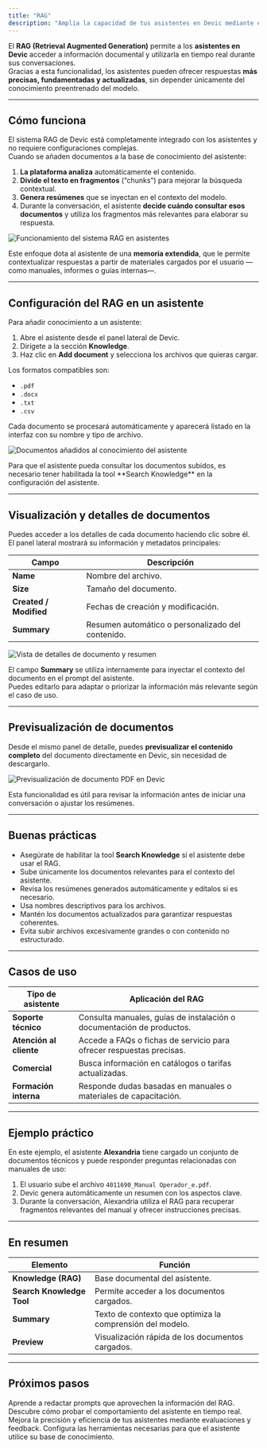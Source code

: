 ```yaml
---
title: "RAG"
description: "Amplía la capacidad de tus asistentes en Devic mediante el uso de RAG para consultar información documental y contextualizar sus respuestas."
---
```


El **RAG (Retrieval Augmented Generation)** permite a los **asistentes en Devic** acceder a información documental y utilizarla en tiempo real durante sus conversaciones.\
Gracias a esta funcionalidad, los asistentes pueden ofrecer respuestas **más precisas, fundamentadas y actualizadas**, sin depender únicamente del conocimiento preentrenado del modelo.

---

## Cómo funciona

El sistema RAG de Devic está completamente integrado con los asistentes y no requiere configuraciones complejas.\
Cuando se añaden documentos a la base de conocimiento del asistente:

1. **La plataforma analiza** automáticamente el contenido.
2. **Divide el texto en fragmentos** (“chunks”) para mejorar la búsqueda contextual.
3. **Genera resúmenes** que se inyectan en el contexto del modelo.
4. Durante la conversación, el asistente **decide cuándo consultar esos documentos** y utiliza los fragmentos más relevantes para elaborar su respuesta.

![Funcionamiento del sistema RAG en asistentes](/rag-assistant.png)

Este enfoque dota al asistente de una **memoria extendida**, que le permite contextualizar respuestas a partir de materiales cargados por el usuario —como manuales, informes o guías internas—.

---

## Configuración del RAG en un asistente

Para añadir conocimiento a un asistente:

1. Abre el asistente desde el panel lateral de Devic.
2. Dirígete a la sección **Knowledge**.
3. Haz clic en **Add document** y selecciona los archivos que quieras cargar.

Los formatos compatibles son:

- `.pdf`
- `.docx`
- `.txt`
- `.csv`

Cada documento se procesará automáticamente y aparecerá listado en la interfaz con su nombre y tipo de archivo.

![Documentos añadidos al conocimiento del asistente](/add-document-assistant.png)

<Note>
  Para que el asistente pueda consultar los documentos subidos, es necesario tener habilitada la tool **Search Knowledge** en la configuración del asistente.
</Note>

---

## Visualización y detalles de documentos

Puedes acceder a los detalles de cada documento haciendo clic sobre él.\
El panel lateral mostrará su información y metadatos principales:

| Campo                  | Descripción                                       |
| ---------------------- | ------------------------------------------------- |
| **Name**               | Nombre del archivo.                               |
| **Size**               | Tamaño del documento.                             |
| **Created / Modified** | Fechas de creación y modificación.                |
| **Summary**            | Resumen automático o personalizado del contenido. |

![Vista de detalles de documento y resumen](/document-detail-assistant.png)

El campo **Summary** se utiliza internamente para inyectar el contexto del documento en el prompt del asistente.\
Puedes editarlo para adaptar o priorizar la información más relevante según el caso de uso.

---

## Previsualización de documentos

Desde el mismo panel de detalle, puedes **previsualizar el contenido completo** del documento directamente en Devic, sin necesidad de descargarlo.

![Previsualización de documento PDF en Devic](/preview-document-assistant-rag.png)

Esta funcionalidad es útil para revisar la información antes de iniciar una conversación o ajustar los resúmenes.

---

## Buenas prácticas

- Asegúrate de habilitar la tool **Search Knowledge** si el asistente debe usar el RAG.
- Sube únicamente los documentos relevantes para el contexto del asistente.
- Revisa los resúmenes generados automáticamente y edítalos si es necesario.
- Usa nombres descriptivos para los archivos.
- Mantén los documentos actualizados para garantizar respuestas coherentes.
- Evita subir archivos excesivamente grandes o con contenido no estructurado.

---

## Casos de uso

| Tipo de asistente       | Aplicación del RAG                                                    |
| ----------------------- | --------------------------------------------------------------------- |
| **Soporte técnico**     | Consulta manuales, guías de instalación o documentación de productos. |
| **Atención al cliente** | Accede a FAQs o fichas de servicio para ofrecer respuestas precisas.  |
| **Comercial**           | Busca información en catálogos o tarifas actualizadas.                |
| **Formación interna**   | Responde dudas basadas en manuales o materiales de capacitación.      |

---

## Ejemplo práctico

En este ejemplo, el asistente **Alexandria** tiene cargado un conjunto de documentos técnicos y puede responder preguntas relacionadas con manuales de uso:

1. El usuario sube el archivo `4011690_Manual Operador_e.pdf`.
2. Devic genera automáticamente un resumen con los aspectos clave.
3. Durante la conversación, Alexandria utiliza el RAG para recuperar fragmentos relevantes del manual y ofrecer instrucciones precisas.

---

## En resumen

| Elemento                  | Función                                                   |
| ------------------------- | --------------------------------------------------------- |
| **Knowledge (RAG)**       | Base documental del asistente.                            |
| **Search Knowledge Tool** | Permite acceder a los documentos cargados.                |
| **Summary**               | Texto de contexto que optimiza la comprensión del modelo. |
| **Preview**               | Visualización rápida de los documentos cargados.          |

---

## Próximos pasos

<CardGroup cols={2}>
  <Card title="Prompt del asistente" icon="terminal" href="./prompt">
    Aprende a redactar prompts que aprovechen la información del RAG.
  </Card>
  <Card title="Consola de conversación" icon="chat" href="./consola">
    Descubre cómo probar el comportamiento del asistente en tiempo real.
  </Card>
  <Card title="Optimización continua" icon="activity" href="./optimizacion">
    Mejora la precisión y eficiencia de tus asistentes mediante evaluaciones y feedback.
  </Card>
  <Card title="Tools del asistente" icon="wrench" href="./tools">
    Configura las herramientas necesarias para que el asistente utilice su base de conocimiento.
  </Card>
</CardGroup>